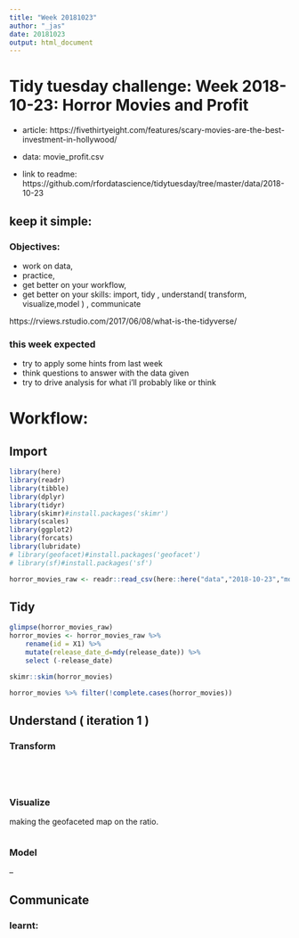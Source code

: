 ```yaml
---
title: "Week 20181023"
author: "_jas"
date: 20181023
output: html_document
---
```


# Tidy tuesday challenge: Week 2018-10-23: Horror Movies and Profit

* article: https://fivethirtyeight.com/features/scary-movies-are-the-best-investment-in-hollywood/

* data: movie_profit.csv

* link to readme: https://github.com/rfordatascience/tidytuesday/tree/master/data/2018-10-23

## keep it simple:

### Objectives: 

* work on data, 
* practice, 
* get better on your workflow,
* get better on your skills: import, tidy , understand( transform, visualize,model ) , communicate

https://rviews.rstudio.com/2017/06/08/what-is-the-tidyverse/ 

### this week expected

* try to apply some hints from last week
* think questions to answer with the data given
* try to drive analysis for what i'll probably like or think


# Workflow:

## Import

```r
library(here)
library(readr)
library(tibble)
library(dplyr)
library(tidyr)
library(skimr)#install.packages('skimr')
library(scales)
library(ggplot2)
library(forcats)
library(lubridate)
# library(geofacet)#install.packages('geofacet')
# library(sf)#install.packages('sf')

```

```r
horror_movies_raw <- readr::read_csv(here::here("data","2018-10-23","movie_profit.csv"))
```

## Tidy

```r
glimpse(horror_movies_raw)
horror_movies <- horror_movies_raw %>% 
    rename(id = X1) %>% 
    mutate(release_date_d=mdy(release_date)) %>% 
    select (-release_date)

skimr::skim(horror_movies)

horror_movies %>% filter(!complete.cases(horror_movies))
```


## Understand ( iteration 1 )

### Transform


```r

```

```r

```

```r

```



```r

```


### Visualize

making the geofaceted map on the ratio.

```r

```

### Model

--

## Communicate


### learnt:
